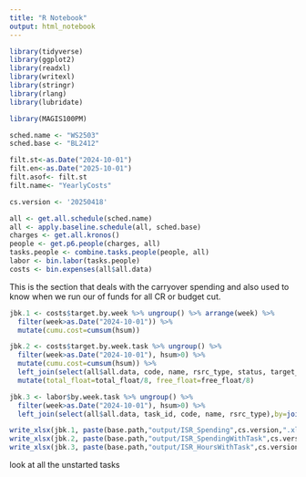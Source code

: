 ```yaml
---
title: "R Notebook"
output: html_notebook
---
```



```r
library(tidyverse)
library(ggplot2)
library(readxl)
library(writexl)
library(stringr)
library(rlang)
library(lubridate)

library(MAGIS100PM)
```

```r
sched.name <- "WS2503"
sched.base <- "BL2412"

filt.st<-as.Date("2024-10-01")
filt.en<-as.Date("2025-10-01")
filt.asof<- filt.st
filt.name<- "YearlyCosts"

cs.version <- '20250418'
```


```r

all <- get.all.schedule(sched.name)
all <- apply.baseline.schedule(all, sched.base)
charges <- get.all.kronos()
people <- get.p6.people(charges, all)
tasks.people <- combine.tasks.people(people, all)
labor <- bin.labor(tasks.people)
costs <- bin.expenses(all$all.data)

```

This is the section that deals with the carryover spending and also 
used to know when we run our of funds for all CR or budget cut.

```r

jbk.1 <- costs$target.by.week %>% ungroup() %>% arrange(week) %>%
  filter(week>as.Date("2024-10-01")) %>%
  mutate(cumu.cost=cumsum(hsum))

jbk.2 <- costs$target.by.week.task %>% ungroup() %>% 
  filter(week>as.Date("2024-10-01"), hsum>0) %>%
  mutate(cumu.cost=cumsum(hsum)) %>%
  left_join(select(all$all.data, code, name, rsrc_type, status, target_start, target_end, total_cost, total_float, free_float),by=join_by(code)) %>% 
  mutate(total_float=total_float/8, free_float=free_float/8)

jbk.3 <- labor$by.week.task %>% ungroup() %>% 
  filter(week>as.Date("2024-10-01"), hsum>0) %>% 
  left_join(select(all$all.data, task_id, code, name, rsrc_type),by=join_by(task_id))
```

```r
write_xlsx(jbk.1, paste(base.path,"output/ISR_Spending",cs.version,".xlsx",sep=''))
write_xlsx(jbk.2, paste(base.path,"output/ISR_SpendingWithTask",cs.version,".xlsx",sep=''))
write_xlsx(jbk.3, paste(base.path,"output/ISR_HoursWithTask",cs.version,".xlsx",sep=''))
```

look at all the unstarted tasks

